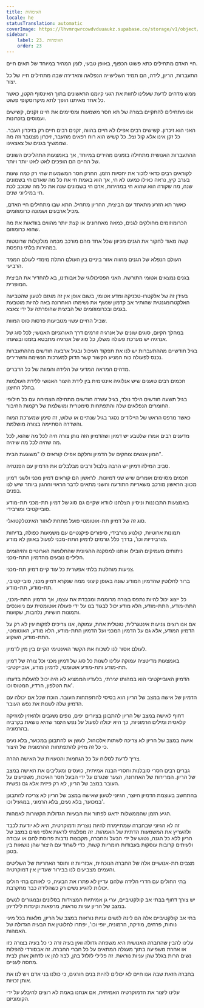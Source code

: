 ```yaml
---
title: האימהות
locale: he
statusTranslation: automatic
coverImage: https://lhvmrqwrcowdvduuaukz.supabase.co/storage/v1/object/public/strapi-uploads/small_cover-educacion-fundamental.webp-2d51a7828a2b1309555be27f7e2a61a0.webp
sidebar:
    label: 23. האימהות
    order: 23
---
```

חיי האדם מתחילים כתא פשוט הכפוף, באופן טבעי, לזמן המהיר במיוחד של תאים חיים.

התעברות, הריון, לידה, הם תמיד השלישייה הנפלאה והאדירה שבה מתחילים חייו של כל יצור.

ממש מדהים לדעת שעלינו לחוות את רגעי קיומנו הראשונים בתוך האינסוף הקטן, כאשר כל אחד מאיתנו הופך לתא מיקרוסקופי פשוט.

אנו מתחילים להתקיים בצורה של תא חסר משמעות ומסיימים את חיינו זקנים, קשישים ועמוסים בזכרונות.

האני הוא זיכרון. קשישים רבים אפילו לא חיים בהווה, זקנים רבים חיים רק בזיכרון העבר. כל זקן אינו אלא קול וצל. כל קשיש הוא רוח רפאים מהעבר, זיכרון מצטבר וזה מה שממשיך בגנים של צאצאינו.

ההתעברות האנושית מתחילה בזמנים מהירים במיוחד, אך באמצעות התהליכים השונים של החיים הם הופכים לאט לאט יותר ויותר.

לקוראים רבים כדאי לזכור את יחסיות הזמן. החרק חסר המשמעות שחי רק כמה שעות בערב קיץ, נראה כאילו כמעט לא חי, אך הוא באמת חי את כל מה שאדם חי בשמונים שנה, מה שקורה הוא שהוא חי במהירות, אדם חי בשמונים שנה את כל מה שכוכב לכת חי במיליוני שנים.

כאשר תא הזרע מתאחד עם הביצית, ההריון מתחיל. התא שבו מתחילים חיי האדם, מכיל ארבעים ושמונה כרומוזומים.

הכרומוזומים מחולקים לגנים, כמאה מאחרונים או קצת יותר מהווים בוודאות את מה שהוא כרומוזום.

קשה מאוד לחקור את הגנים מכיוון שכל אחד מהם מורכב מכמה מולקולות שרוטטות במהירות בלתי נתפסת.

העולם הנפלא של הגנים מהווה אזור ביניים בין העולם התלת מימדי לעולם הממד הרביעי.

בגנים נמצאים אטומי התורשה. האני הפסיכולוגי של אבותינו, בא להחדיר את הביצית המופרית.

בעידן זה של אלקטרו-טכניקה ומדע אטומי, בשום אופן אין זה מוגזם לטעון שהטביעה האלקטרומגנטית שהותיר אב קדמון שנשף את נשימתו האחרונה באה להיות מוטבעת בגנים ובכרומוזומים של הביצית שהופרתה על ידי צאצא.

שביל החיים עשוי מטביעות פרסות סוס המוות.

במהלך הקיום, סוגים שונים של אנרגיה זורמים דרך האורגניזם האנושי; לכל סוג של אנרגיה יש מערכת פעולה משלו, כל סוג של אנרגיה מתבטא בזמנו ובשעתו.

בגיל חודשיים מההתעברות יש לנו את תפקוד העיכול ובגיל ארבעה חודשים מההתעברות נכנס לפעולה כוח המניע הקשור קשר הדוק למערכות הנשימה והשרירים.

מדהים המראה המדעי של הלידה והמוות של כל הדברים.

חכמים רבים טוענים שיש אנלוגיה אינטימית בין לידת היצור האנושי ללידת העולמות בחלל החיצון.

בגיל תשעה חודשים הילד נולד, בגיל עשרה חודשים מתחילה הצמיחה עם כל חילופי החומרים הנפלאים שלה והתפתחות סימטרית ומושלמת של רקמות החיבור.

כאשר מרפס הראש של היילודים נסגר בגיל שנתיים או שלוש, זה סימן שמערכת המוח והשדרה הסתיימה בצורה מושלמת.

מדענים רבים אמרו שלטבע יש דמיון ושהדמיון הזה נותן צורה חיה לכל מה שהוא, לכל מה שהיה לכל מה שיהיה.

המון אנשים צוחקים על הדמיון וחלקם אפילו קוראים לו "משוגעת הבית".

סביב המילה דמיון יש הרבה בלבול ורבים מבלבלים את הדמיון עם הפנטזיה.

חכמים מסוימים אומרים שיש שני דמיונות. לראשון הם קוראים דמיון מכני ולשני דמיון מכוון: הראשון מורכב משאריות התודעה והשני מתאים לדבר הראוי וההגון ביותר שיש לנו בפנים.

באמצעות התבוננות וניסיון הצלחנו לוודא שקיים גם סוג של דמיון תת-מכני תת-מודע סובייקטיבי ומורבידי.

סוג זה של דמיון תת-אוטומטי פועל מתחת לאזור האינטלקטואלי.

תמונות ארוטיות, קולנוע מורבידי, סיפורים פיקנטיים עם משמעות כפולה, בדיחות מורבידיות וכו', בדרך כלל גורמים לדמיון התת-מכני לפעול באופן לא מודע.

ניתוחים מעמיקים הובילו אותנו למסקנה ההגיונית שהחלומות הארוטיים והזיהומים הליליים נובעים מהדמיון התת-מכני.

צניעות מוחלטת בלתי אפשרית כל עוד קיים דמיון תת-מכני.

ברור לחלוטין שהדמיון המודע שונה באופן קיצוני ממה שנקרא דמיון מכני, סובייקטיבי, תת-מודע, תת-מודע.

כל ייצוג יכול להיות נתפס בצורה מרוממת ומכבדת את עצמו, אך הדמיון התת-מכני, התת-מודע, התת-מודע, הלא מודע יכול לבגוד בנו על ידי פעולה אוטומטית עם ניואנסים ותמונות חושיות, נלהבות, שקועות.

אם אנו רוצים צניעות אינטגרלית, טוטלית אחת, עמוקה, אנו צריכים לפקוח עין לא רק על הדמיון המודע, אלא גם על הדמיון המכני ועל הדמיון התת-מודע, הלא מודע, האוטומטי, התת-מודע, השקוע.

לעולם אסור לנו לשכוח את הקשר האינטימי הקיים בין מין לדמיון.

באמצעות מדיטציה עמוקה עלינו לשנות כל סוג של דמיון מכני וכל צורה של דמיון תת-מודע ותת-מודע אוטומטי, לדמיון מודע, אובייקטיבי.

הדמיון האובייקטיבי הוא במהותו יצירתי, בלעדיו הממציא לא היה יכול להעלות בדעתו את הטלפון, הרדיו, המטוס וכו'.

הדמיון של אישה במצב של הריון הוא בסיסי להתפתחות העובר. הוכח שכל אם יכולה עם הדמיון שלה לשנות את נפש העובר.

דחוף לאישה במצב של הריון להתבונן בציורים יפים, נופים נשגבים ולהאזין למוזיקה קלאסית ומילים הרמוניות, כך היא יכולה לפעול על נפש היצור שהיא נושאת בקרביה בהרמוניה.

אישה במצב של הריון לא צריכה לשתות אלכוהול, לעשן או להתבונן במכוער, בלא נעים כי כל זה מזיק להתפתחות ההרמונית של היצור.

צריך לדעת לסלוח על כל הגחמות והטעויות של האישה ההרה.

גברים רבים חסרי סובלנות וחסרי הבנה אמיתית, כועסים ומעליבים את האישה במצב של הריון. המרירות של האחרונה, הצער שנגרם על ידי הבעל חסר האיכות, משפיעים על העובר במצב של הריון, לא רק פיזית אלא גם נפשית.

בהתחשב בעוצמת הדמיון היוצר, הגיוני לטעון שאישה במצב של הריון לא צריכה להתבונן במכוער, בלא נעים, בלא הרמוני, במגעיל וכו'.

הגיע הזמן שהממשלות ידאגו לפתור את הבעיות הגדולות הקשורות לאמהות.

זה לא הגיוני שבחברה שמתיימרת להיות נוצרית ודמוקרטית, היא לא יודעת לכבד ולהעריץ את המשמעות הדתית של האמהות. זה מפלצתי לראות אלפי נשים במצב של הריון ללא כל הגנה, נטוש על ידי הבעל והחברה, מקבצות נדבות פרוסת לחם או עבודה ולעיתים קרובות עוסקות בעבודות חומריות קשות, כדי לשרוד עם היצור שהן נושאות בין בטנן.

מצבים תת-אנושיים אלה של החברה הנוכחית, אכזריות זו וחוסר האחריות של השליטים והעמים מצביעים לנו בבירור שעדיין אין דמוקרטיה.

בתי החולים עם חדרי הלידה שלהם עדיין לא פתרו את הבעיה, כי לאותם בתי חולים יכולות להגיע נשים רק כשהלידה כבר מתקרבת.

יש צורך דחוף בבתי אב קולקטיביים, ערי גן אמיתיות המצוידות בסלונים ובמגורים לנשים במצב של הריון עניות נוראות, מרפאות וקינדות לילדיהן.

בתי אב קולקטיביים אלה הם לינה לנשים עניות נוראות במצב של הריון, מלאות בכל מיני נוחות, פרחים, מוזיקה, הרמוניה, יופי וכו', יפתרו לחלוטין את הבעיה הגדולה של האמהות.

עלינו להבין שהחברה האנושית היא משפחה גדולה ואין בעיה זרה כי כל בעיה בצורה כזו או אחרת משפיעה בתוך מעגלה המתאים על כל חברי החברה. זה אבסורדי להפלות נשים הרות בגלל שהן עניות נוראות. זה פלילי לזלזל בהן, לבוז להן או לדחוק אותן לבית מחסה לעניים.

בחברה הזאת שבה אנו חיים לא יכולים להיות בנים חורגים, כי כולנו בני אדם ויש לנו את אותן זכויות.

עלינו ליצור את הדמוקרטיה האמיתית, אם אנחנו באמת לא רוצים להיבלע על ידי הקומוניזם.

